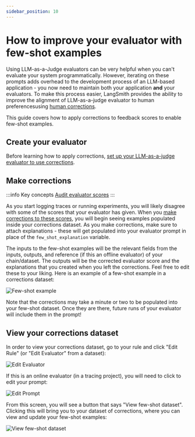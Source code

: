 ```yaml
---
sidebar_position: 10
---
```


# How to improve your evaluator with few-shot examples

Using LLM-as-a-Judge evaluators can be very helpful when you can't evaluate your system programmatically. However, iterating on these prompts adds overhead to the development process of an LLM-based application - you now need to maintain both your application **and** your evaluators. To make this process easier, LangSmith provides the ability to improve the alignment of LLM-as-a-judge evaluator to human preferencesusing [human corrections](/evaluation/how_to_guides/create_few_shot_evaluators#make-corrections).

This guide covers how to apply corrections to feedback scores to enable few-shot examples. 

## Create your evaluator

Before learning how to apply corrections, [set up your LLM-as-a-judge evaluator to use corrections](/evaluation/how_to_guides/llm_as_judge). 

## Make corrections

:::info Key concepts
[Audit evaluator scores](./audit_evaluator_scores)
:::

As you start logging traces or running experiments, you will likely disagree with some of the scores that your evaluator has given. When you [make corrections to these scores](./audit_evaluator_scores), you will
begin seeing examples populated inside your corrections dataset. As you make corrections, make sure to attach explanations - these will get populated into your evaluator prompt in place of the `few_shot_explanation` variable.

The inputs to the few-shot examples will be the relevant fields from the inputs, outputs, and reference (if this an offline evaluator) of your chain/dataset.
The outputs will be the corrected evaluator score and the explanations that you created when you left the corrections. Feel free to edit these to your liking. Here is an example of a few-shot example in a corrections dataset:

![Few-shot example](./static/few_shot_example.png)

Note that the corrections may take a minute or two to be populated into your few-shot dataset. Once they are there, future runs of your evaluator will include them in the prompt!

## View your corrections dataset

In order to view your corrections dataset, go to your rule and click "Edit Rule" (or "Edit Evaluator" from a dataset):

![Edit Evaluator](./static/edit_evaluator.png)

If this is an online evaluator (in a tracing project), you will need to click to edit your prompt:

![Edit Prompt](./static/click_to_edit_prompt.png)

From this screen, you will see a button that says "View few-shot dataset". Clicking this will bring you to your dataset of corrections, where you can view and update your few-shot examples:

![View few-shot dataset](./static/view_few_shot_ds.png)
